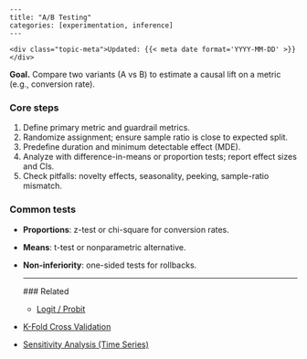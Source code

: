     ---
    title: "A/B Testing"
    categories: [experimentation, inference]
    ---

    <div class="topic-meta">Updated: {{< meta date format='YYYY-MM-DD' >}}</div>


**Goal.** Compare two variants (A vs B) to estimate a causal lift on a metric (e.g., conversion rate).

### Core steps
1. Define primary metric and guardrail metrics.
2. Randomize assignment; ensure sample ratio is close to expected split.
3. Predefine duration and minimum detectable effect (MDE).
4. Analyze with difference-in-means or proportion tests; report effect sizes and CIs.
5. Check pitfalls: novelty effects, seasonality, peeking, sample-ratio mismatch.

### Common tests
- **Proportions**: z-test or chi-square for conversion rates.
- **Means**: t-test or nonparametric alternative.
- **Non-inferiority**: one-sided tests for rollbacks.


    ---

    ### Related
    - [Logit / Probit](logit_probit.qmd)
- [K-Fold Cross Validation](kfold_cv.qmd)
- [Sensitivity Analysis (Time Series)](sensitivity_analysis.qmd)
